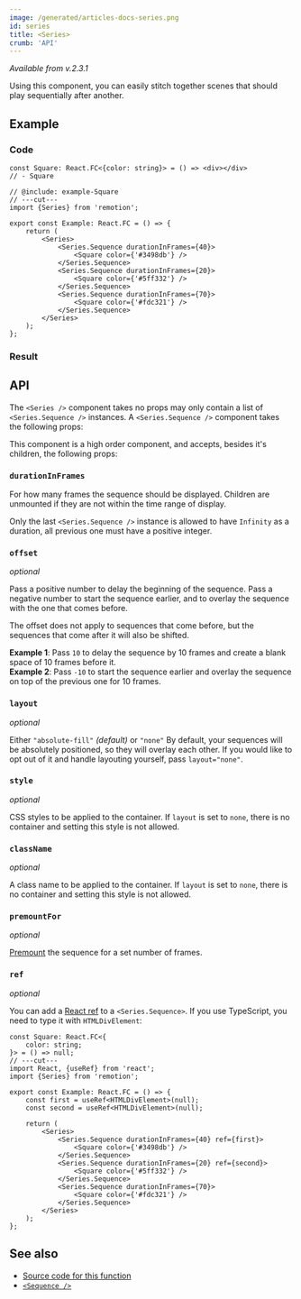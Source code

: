 ```yaml
---
image: /generated/articles-docs-series.png
id: series
title: <Series>
crumb: 'API'
---
```


_Available from v.2.3.1_


Using this component, you can easily stitch together scenes that should play sequentially after another.

## Example

### Code

```twoslash include example
const Square: React.FC<{color: string}> = () => <div></div>
// - Square
```

```tsx twoslash title="src/Example.tsx"
// @include: example-Square
// ---cut---
import {Series} from 'remotion';

export const Example: React.FC = () => {
	return (
		<Series>
			<Series.Sequence durationInFrames={40}>
				<Square color={'#3498db'} />
			</Series.Sequence>
			<Series.Sequence durationInFrames={20}>
				<Square color={'#5ff332'} />
			</Series.Sequence>
			<Series.Sequence durationInFrames={70}>
				<Square color={'#fdc321'} />
			</Series.Sequence>
		</Series>
	);
};
```

### Result

<SeriesExample type="base" />

## API

The `<Series />` component takes no props may only contain a list of `<Series.Sequence />` instances. A `<Series.Sequence />` component takes the following props:

This component is a high order component, and accepts, besides it's children, the following props:

### `durationInFrames`

For how many frames the sequence should be displayed. Children are unmounted if they are not within the time range of display.

Only the last `<Series.Sequence />` instance is allowed to have `Infinity` as a duration, all previous one must have a positive integer.

### `offset`

_optional_

Pass a positive number to delay the beginning of the sequence. Pass a negative number to start the sequence earlier, and to overlay the sequence with the one that comes before.

The offset does not apply to sequences that come before, but the sequences that come after it will also be shifted.

**Example 1**: Pass `10` to delay the sequence by 10 frames and create a blank space of 10 frames before it.  
**Example 2**: Pass `-10` to start the sequence earlier and overlay the sequence on top of the previous one for 10 frames.

### `layout`

_optional_

Either `"absolute-fill"` _(default)_ or `"none"` By default, your sequences will be absolutely positioned, so they will overlay each other. If you would like to opt out of it and handle layouting yourself, pass `layout="none"`.

### `style`<AvailableFrom v="3.3.4"/>

_optional_

CSS styles to be applied to the container. If `layout` is set to `none`, there is no container and setting this style is not allowed.

### `className`<AvailableFrom v="3.3.45"/>

_optional_

A class name to be applied to the container. If `layout` is set to `none`, there is no container and setting this style is not allowed.

### `premountFor`<AvailableFrom v="4.0.140"/>

_optional_

[Premount](/docs/player/premounting) the sequence for a set number of frames.

### `ref`<AvailableFrom v="3.3.4" />

_optional_

You can add a [React ref](https://react.dev/learn/manipulating-the-dom-with-refs) to a `<Series.Sequence>`. If you use TypeScript, you need to type it with `HTMLDivElement`:

```tsx twoslash title="src/Example.tsx"
const Square: React.FC<{
	color: string;
}> = () => null;
// ---cut---
import React, {useRef} from 'react';
import {Series} from 'remotion';

export const Example: React.FC = () => {
	const first = useRef<HTMLDivElement>(null);
	const second = useRef<HTMLDivElement>(null);

	return (
		<Series>
			<Series.Sequence durationInFrames={40} ref={first}>
				<Square color={'#3498db'} />
			</Series.Sequence>
			<Series.Sequence durationInFrames={20} ref={second}>
				<Square color={'#5ff332'} />
			</Series.Sequence>
			<Series.Sequence durationInFrames={70}>
				<Square color={'#fdc321'} />
			</Series.Sequence>
		</Series>
	);
};
```

## See also

- [Source code for this function](https://github.com/remotion-dev/remotion/blob/main/packages/core/src/series/index.tsx)
- [`<Sequence />`](/docs/sequence)
